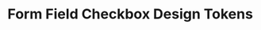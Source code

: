 <!-- @license CC0-1.0 -->


<Meta
  id="web-component-form-field-checkbox--design-tokens"
  title="Web Component/Form field with checkbox/Design Tokens"
/>

# Form Field Checkbox Design Tokens

<ComponentTokensSection tokens={tokens} component="utrecht-form-field-checkbox"></ComponentTokensSection>

